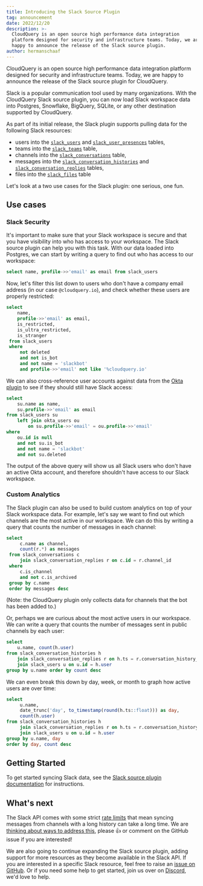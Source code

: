 ```yaml
---
title: Introducing the Slack Source Plugin
tag: announcement
date: 2022/12/20
description: >-
  CloudQuery is an open source high performance data integration 
  platform designed for security and infrastructure teams. Today, we are
  happy to announce the release of the Slack source plugin.
author: hermanschaaf
---
```



<BlogHeader/>

CloudQuery is an open source high performance data integration platform designed for security and infrastructure teams. Today, we are happy to announce the release of the Slack source plugin for CloudQuery.

Slack is a popular communication tool used by many organizations. With the CloudQuery Slack source plugin, you can now load Slack workspace data into Postgres, Snowflake, BigQuery, SQLite, or any other destination supported by CloudQuery. 

As part of its initial release, the Slack plugin supports pulling data for the following Slack resources:
 - users into the [`slack_users`](https://github.com/cloudquery/cloudquery/blob/main/plugins/source/slack/docs/tables/slack_users.md) and [`slack_user_presences`](https://github.com/cloudquery/cloudquery/blob/main/plugins/source/slack/docs/tables/slack_user_presences.md) tables,
 - teams into the [`slack_teams`](https://github.com/cloudquery/cloudquery/blob/main/plugins/source/slack/docs/tables/slack_teams.md) table,
 - channels into the [`slack_conversations`](https://github.com/cloudquery/cloudquery/blob/main/plugins/source/slack/docs/tables/slack_conversations.md) table,
 - messages into the [`slack_conversation_histories`](https://github.com/cloudquery/cloudquery/blob/main/plugins/source/slack/docs/tables/slack_conversation_histories.md) and [`slack_conversation_replies`](https://github.com/cloudquery/cloudquery/blob/main/plugins/source/slack/docs/tables/slack_conversation_replies.md) tables,
 - files into the [`slack_files`](https://github.com/cloudquery/cloudquery/blob/main/plugins/source/slack/docs/tables/slack_teams.md) table

Let's look at a two use cases for the Slack plugin: one serious, one fun. 

## Use cases

### Slack Security

It's important to make sure that your Slack workspace is secure and that you have visibility into who has access to your workspace. The Slack source plugin can help you with this task. With our data loaded into Postgres, we can start by writing a query to find out who has access to our workspace:

```sql copy
select name, profile->>'email' as email from slack_users
```

Now, let's filter this list down to users who don't have a company email address (in our case `@cloudquery.io`), and check whether these users are properly restricted:

```sql copy
select 
    name, 
    profile->>'email' as email, 
    is_restricted, 
    is_ultra_restricted, 
    is_stranger
 from slack_users
 where
     not deleted
     and not is_bot
     and not name = 'slackbot'
     and profile->>'email' not like '%cloudquery.io' 
```

We can also cross-reference user accounts against data from the [Okta plugin](/docs/plugins/sources/okta/overview) to see if they should still have Slack access:

```sql copy
select 
    su.name as name, 
    su.profile->>'email' as email 
from slack_users su 
    left join okta_users ou 
        on su.profile->>'email' = ou.profile->>'email' 
where 
    ou.id is null 
    and not su.is_bot 
    and not name = 'slackbot'
    and not su.deleted
```

The output of the above query will show us all Slack users who don't have an active Okta account, and therefore shouldn't have access to our Slack workspace.

### Custom Analytics

The Slack plugin can also be used to build custom analytics on top of your Slack workspace data. For example, let's say we want to find out which channels are the most active in our workspace. We can do this by writing a query that counts the number of messages in each channel:

```sql copy
select
     c.name as channel,
     count(r.*) as messages
 from slack_conversations c
     join slack_conversation_replies r on c.id = r.channel_id
 where
     c.is_channel
     and not c.is_archived 
 group by c.name 
 order by messages desc
```

(Note: the CloudQuery plugin only collects data for channels that the bot has been added to.)

Or, perhaps we are curious about the most active users in our workspace. We can write a query that counts the number of messages sent in public channels by each user:

```sql copy
select 
    u.name, count(h.user) 
from slack_conversation_histories h 
    join slack_conversation_replies r on h.ts = r.conversation_history_ts 
    join slack_users u on u.id = h.user 
group by u.name order by count desc
```

We can even break this down by day, week, or month to graph how active users are over time:

```sql copy
select
     u.name,
     date_trunc('day', to_timestamp(round(h.ts::float))) as day,
     count(h.user)
from slack_conversation_histories h
     join slack_conversation_replies r on h.ts = r.conversation_history_ts
     join slack_users u on u.id = h.user 
group by u.name, day 
order by day, count desc
```

## Getting Started

To get started syncing Slack data, see the [Slack source plugin documentation](/docs/plugins/sources/slack/overview) for instructions.

## What's next

The Slack API comes with some strict [rate limits](https://api.slack.com/docs/rate-limits) that mean syncing messages from channels with a long history can take a long time. We are [thinking about ways to address this](https://github.com/cloudquery/cloudquery/issues/5809), please 👍 or comment on the GitHub issue if you are interested!

We are also going to continue expanding the Slack source plugin, adding support for more resources as they become available in the Slack API. If you are interested in a specific Slack resource, feel free to raise an [issue on GitHub](https://github.com/cloudquery/cloudquery/issues). Or if you need some help to get started, join us over on [Discord](https://www.cloudquery.io/discord), we'd love to help.
